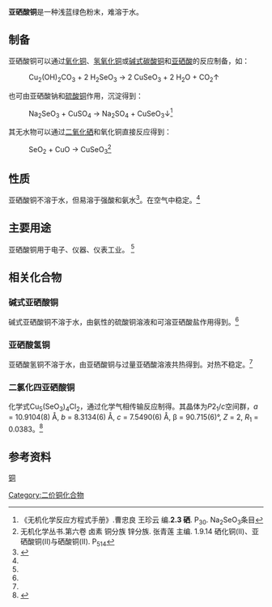 {{chembox
| Name = 亚硒酸铜
| ImageFile = Copper selenite dihydrate.ვკ.jpg
| ImageName = 亚硒酸铜二水合物
| IUPACName = Copper(II) selenite
| OtherNames = Cupric selenite
| Section1 = {{Chembox Identifiers
| SMILES = [Cu+2].[O-]Se(=O)[O-]
| CASNo_Ref = {{cascite|changed|??}}
| CASNo = 15168-20-4
| ChemSpiderID = 
| RTECS = 
  }}
| Section2 = {{Chembox Properties
| Formula = {{chem|CuSeO|3}}
| MolarMass = 190.509（无水） g·mol<sup>−1</sup><br />226.541（二水）
| Appearance = 浅蓝绿色粉末或晶体
| Density = 
| Solubility = 2.761×10<sup>-3</sup>（20℃）
| MeltingPt = 
| BoilingPt = 分解
| RefractIndex = 
  }}
| Section3 = {{Chembox Structure
| MolShape = 
| CrystalStruct =
| Dipole =
  }}
| Section7 = {{Chembox Hazards
| ExternalMSDS =
| MainHazards = 有毒
| NFPA-H = 
| NFPA-R =  
| Other=
| NFPA-F = 
| RPhrases = 
| SPhrases = 
  }}
| Section8 = {{Chembox Related
| OtherAnions = [[硒酸铜|硒酸铜]]<br />[[硫酸铜|硫酸铜]]<br />[[亚碲酸铜|亚碲酸铜]]
| OtherCations = [[亚硒酸钠|亚硒酸钠]]
| OtherCpds = [[氧化铜|氧化铜]]<br />[[二氧化硒|二氧化硒]]<br/>[[亚硒酸|亚硒酸]]
  }}
}}
'''亚硒酸铜'''是一种浅蓝绿色粉末，难溶于水。

==制备==
亚硒酸铜可以通过[[氧化铜|氧化铜]]、[[氢氧化铜|氢氧化铜]]或[[碱式碳酸铜|碱式碳酸铜]]和[[亚硒酸|亚硒酸]]的反应制备，如：
:Cu<sub>2</sub>(OH)<sub>2</sub>CO<sub>3</sub> + 2 H<sub>2</sub>SeO<sub>3</sub> → 2 CuSeO<sub>3</sub> + 2 H<sub>2</sub>O + CO<sub>2</sub>↑
也可由亚硒酸钠和[[硫酸铜|硫酸铜]]作用，沉淀得到：
:Na<sub>2</sub>SeO<sub>3</sub> + CuSO<sub>4</sub> → Na<sub>2</sub>SO<sub>4</sub> + CuSeO<sub>3</sub>↓<ref>《无机化学反应方程式手册》.曹忠良 王珍云 编.'''2.3 硒'''. P<sub>30</sub>. Na<sub>2</sub>SeO<sub>3</sub>条目</ref>
其无水物可以通过[[二氧化硒|二氧化硒]]和氧化铜直接反应得到：
:SeO<sub>2</sub> + CuO → CuSeO<sub>3</sub><ref name=wjhxcs6>无机化学丛书.第六卷 卤素 铜分族 锌分族. 张青莲 主编. 1.9.14 硒化铜(II)、亚硒酸铜(II)与硒酸铜(II). P<sub>514</sub></ref>
==性质==
亚硒酸铜不溶于水，但易溶于强酸和氨水<ref name=CuSeO3>{{Cite web |url=http://www.ts007.com/newsdetail.asp?id=3223 |title=亚硒酸铜安全技术说明书 |accessdate=2013-07-08 |archive-date=2015-09-24 |archive-url=https://web.archive.org/web/20150924163835/http://www.ts007.com/newsdetail.asp?id=3223 |dead-url=no }}</ref>。在空气中稳定。<ref name=wjhxcs6></ref>

==主要用途==
亚硒酸铜用于电子、仪器、仪表工业。 <ref name=CuSeO3></ref>
==相关化合物==
===碱式亚硒酸铜===
碱式亚硒酸铜不溶于水，由氨性的硫酸铜溶液和可溶亚硒酸盐作用得到。<ref name=wjhxcs6></ref>
===亚硒酸氢铜===
亚硒酸氢铜不溶于水，由亚硒酸铜与过量亚硒酸溶液共热得到。对热不稳定。<ref name=wjhxcs6></ref>
===二氯化四亚硒酸铜===
化学式Cu<sub>5</sub>(SeO<sub>3</sub>)<sub>4</sub>Cl<sub>2</sub>，通过化学气相传输反应制得。其晶体为''P''2<sub>1</sub>/''c''空间群，''a'' = 10.9104(8) Å, ''b'' = 8.3134(6) Å, ''c'' = 7.5490(6) Å, β = 90.715(6)°, ''Z'' = 2, ''R''<sub>1</sub> = 0.0383。<ref name="Zhang Berger Kremer Wulferding pp. 9683–9688">{{cite journal | last=Zhang | first=Dong | last2=Berger | first2=Helmuth | last3=Kremer | first3=Reinhard K. | last4=Wulferding | first4=Dirk | last5=Lemmens | first5=Peter | last6=Johnsson | first6=Mats | title=Synthesis, Crystal Structure, and Magnetic Properties of the Copper Selenite Chloride Cu5(SeO3)4Cl2 | journal=Inorganic Chemistry | publisher=American Chemical Society (ACS) | volume=49 | issue=20 | date=2010-10-18 | issn=0020-1669 | doi=10.1021/ic101431g | pages=9683–9688}}</ref>

==参考资料==
{{reflist}}

{{铜化合物}}
{{亚硒酸盐}}
[[category:亚硒酸盐|铜]]
[[Category:二价铜化合物|Category:二价铜化合物]]